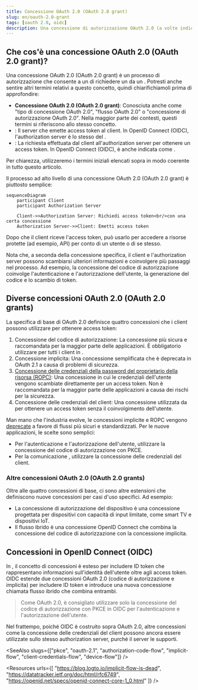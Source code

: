 ```yaml
---
title: Concessione OAuth 2.0 (OAuth 2.0 grant)
slug: en/oauth-2.0-grant
tags: [oauth 2.0, oidc]
description: Una concessione di autorizzazione OAuth 2.0 (a volte indicata come "tipo di concessione OAuth 2.0" o "flusso OAuth 2.0"), è un metodo utilizzato dai client per ottenere un access token da un authorization server. È una parte essenziale per i client OAuth per autenticare e autorizzare le identità.
---
```


## Che cos'è una concessione OAuth 2.0 (OAuth 2.0 grant)?

Una concessione OAuth 2.0 (OAuth 2.0 grant) è un processo di autorizzazione che consente a un <Ref slug="client" /> di richiedere un <Ref slug="access-token" /> da un <Ref slug="authorization-server" />. Potresti anche sentire altri termini relativi a questo concetto, quindi chiarifichiamoli prima di approfondire:

- **Concessione OAuth 2.0 (OAuth 2.0 grant)**: Conosciuta anche come "tipo di concessione OAuth 2.0", "flusso OAuth 2.0" o "concessione di autorizzazione OAuth 2.0". Nella maggior parte dei contesti, questi termini si riferiscono allo stesso concetto.
- <Ref slug="authorization-server" />: Il server che emette access token al client. In OpenID Connect (OIDC), l'authorization server è lo stesso del <Ref slug="openid-connect" headingId="openid-provider-op" />.
- <Ref slug="authorization-request" />: La richiesta effettuata dal client all'authorization server per ottenere un access token. In OpenID Connect (OIDC), è anche indicata come <Ref slug="authentication-request" />.

Per chiarezza, utilizzeremo i termini iniziali elencati sopra in modo coerente in tutto questo articolo.

Il processo ad alto livello di una concessione OAuth 2.0 (OAuth 2.0 grant) è piuttosto semplice:

```mermaid
sequenceDiagram
    participant Client
    participant Authorization Server

    Client->>Authorization Server: Richiedi access token<br/>con una certa concessione
    Authorization Server->>Client: Emetti access token
```

Dopo che il client riceve l'access token, può usarlo per accedere a risorse protette (ad esempio, API) per conto di un utente o di se stesso.

Nota che, a seconda della concessione specifica, il client e l'authorization server possono scambiarsi ulteriori informazioni e coinvolgere più passaggi nel processo. Ad esempio, la <Ref slug="authorization-code-flow">concessione del codice di autorizzazione</Ref> coinvolge l'autenticazione e l'autorizzazione dell'utente, la generazione del codice e lo scambio di token.

## Diverse concessioni OAuth 2.0 (OAuth 2.0 grants)

La specifica di base di OAuth 2.0 definisce quattro concessioni che i client possono utilizzare per ottenere access token:

1. <Ref slug="authorization-code-flow">Concessione del codice di autorizzazione</Ref>: La concessione più sicura e raccomandata per la maggior parte delle applicazioni. È obbligatorio utilizzare <Ref slug="pkce" /> per tutti i client in <Ref slug="oauth-2.1" />.
2. <Ref slug="implicit-flow">Concessione implicita</Ref>: Una concessione semplificata che è deprecata in OAuth 2.1 a causa di problemi di sicurezza.
3. [Concessione delle credenziali della password del proprietario della risorsa (ROPC)](https://datatracker.ietf.org/doc/html/rfc6749#section-4.3): Una concessione in cui le credenziali dell'utente vengono scambiate direttamente per un access token. Non è raccomandata per la maggior parte delle applicazioni a causa dei rischi per la sicurezza.
4. <Ref slug="client-credentials-flow">Concessione delle credenziali del client</Ref>: Una concessione utilizzata da <Ref slug="client" headingId="confidential-clients" /> per ottenere un access token senza il coinvolgimento dell'utente.

Man mano che l'industria evolve, le concessioni implicite e ROPC vengono [deprecate](https://blog.logto.io/oauth-2-1) a favore di flussi più sicuri e standardizzati. Per le nuove applicazioni, le scelte sono semplici:

- Per l'autenticazione e l'autorizzazione dell'utente, utilizzare la concessione del codice di autorizzazione con PKCE.
- Per la comunicazione <Ref slug="machine-to-machine" />, utilizzare la concessione delle credenziali del client.

### Altre concessioni OAuth 2.0 (OAuth 2.0 grants)

Oltre alle quattro concessioni di base, ci sono altre estensioni che definiscono nuove concessioni per casi d'uso specifici. Ad esempio:

- La <Ref slug="device-flow">concessione di autorizzazione del dispositivo</Ref> è una concessione progettata per dispositivi con capacità di input limitate, come smart TV e dispositivi IoT.
- Il <Ref slug="hybrid-flow">flusso ibrido</Ref> è una concessione OpenID Connect che combina la concessione del codice di autorizzazione con la concessione implicita.

## Concessioni in OpenID Connect (OIDC)

In <Ref slug="openid-connect" />, il concetto di concessioni è esteso per includere <Ref slug="id-token">ID token</Ref> che rappresentano informazioni sull'identità dell'utente oltre agli access token. OIDC estende due concessioni OAuth 2.0 (codice di autorizzazione e implicita) per includere ID token e introduce una nuova concessione chiamata <Ref slug="hybrid-flow">flusso ibrido</Ref> che combina entrambi.

> Come OAuth 2.0, è consigliato utilizzare solo la concessione del codice di autorizzazione con PKCE in OIDC per l'autenticazione e l'autorizzazione dell'utente.

Nel frattempo, poiché OIDC è costruito sopra OAuth 2.0, altre concessioni come la concessione delle credenziali del client possono ancora essere utilizzate sullo stesso authorization server, purché il server le supporti.

<SeeAlso slugs={["pkce", "oauth-2.1", "authorization-code-flow", "implicit-flow", "client-credentials-flow", "device-flow"]} />

<Resources
  urls={[
    "https://blog.logto.io/implicit-flow-is-dead",
    "https://datatracker.ietf.org/doc/html/rfc6749",
    "https://openid.net/specs/openid-connect-core-1_0.html"
  ]}
/>